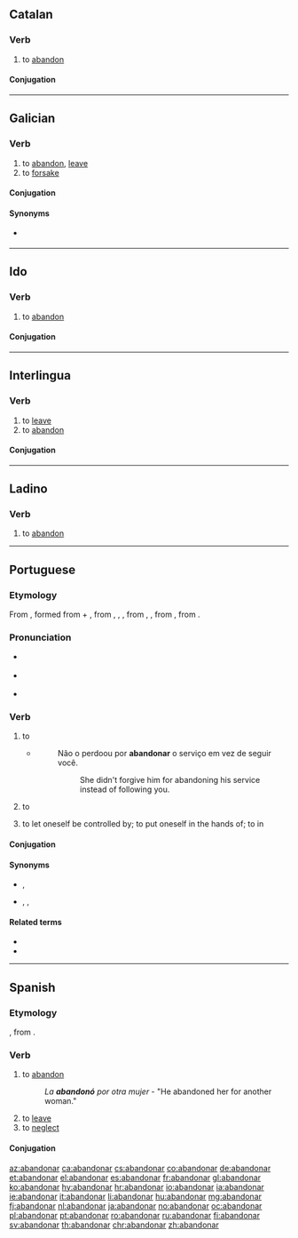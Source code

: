==Catalan==

===Verb===
{{ca-verb}}

# to [[abandon]]

====Conjugation====
{{ca-conj-ar|abandon}}

----

==Galician==

===Verb===
{{gl-verb|abandon|ar}}

# to [[abandon]], [[leave]]
# to [[forsake]]

====Conjugation====
{{gl-conj-ar|abandon}}

====Synonyms====
* {{sense|to leave}} {{l|gl|deixar}}

----

==Ido==

===Verb===
{{io-verb|abandon}}

# {{lb|io|transitive}} to [[abandon]]

====Conjugation====
{{io-conj|abandon}}

----

==Interlingua==

===Verb===
{{ia-verb|ar}}

# to [[leave]] {{gloss|depart from}}
# to [[abandon]]

====Conjugation====
{{ia-conj|abandon|ar}}

----

==Ladino==

===Verb===
{{lad-verb|l}}

# to [[abandon]]

----

==Portuguese==

===Etymology===
{{PIE root|pt|bʰeh₂|id=speak}}
From {{etyl|fro|pt}} {{m|fro|abandoner}}, formed from {{m|fro|à|a|at, to}} + {{m|fro|bandon||jurisdiction, control}}, from {{etyl|LL.|pt}} {{m|la|bannum||proclamation}}, {{m|la|bannus}}, {{m|la|bandum}}, from {{etyl|frk|pt}} {{m|frk|*ban}}, {{m|frk|*bann}}, from {{etyl|gem-pro|pt}} {{m|gem-pro|*bannaną||to proclaim, command}}, from {{etyl|ine-pro|pt}} {{m|ine-pro|*bʰeh₂-||to speak}}.

===Pronunciation===
* {{a|Portugal}} {{IPA|/ɐ.ˌbɐ̃.du.ˈnaɾ/|[ɐ.ˌβɐ̃.du.ˈnaɾ]|lang=pt}}
* {{a|Brazil}} {{IPA|/a.ˌbɐ̃.do.ˈna(ʁ)/|lang=pt}}
* {{hyphenation|a|ban|do|nar}}

===Verb===
{{pt-verb|abandon|ar}}

# {{lb|pt|transitive}} to {{l|en|abandon}} {{gloss|to leave behind, especially something one was responsible for or associated with}}
#* {{RQ:Harry Potter|5|pt-BR|page=75}}
#*: Não o perdoou por '''abandonar''' o serviço em vez de seguir você.
#*:: She didn't forgive him for abandoning his service instead of following you.
#: {{ux|pt|O exército teve que '''abandonar''' o forte.|The army had to '''abandon''' the fort.}}
#: {{ux|pt|A mulher '''abandonou''' seu bebé.|The woman '''abandoned''' her baby.}}
# {{lb|pt|transitive}} to {{l|en|give up}} {{gloss|to quit an activity or attempt}}
#: {{ux|pt|'''Abandone''' a aviação, você nunca vai ser piloto.|'''Give up''' aviation, you will never be a pilot.}}
# {{indtr|pt|em|.pronominal}} to let oneself be controlled by; to put oneself in the hands of; to {{l|en|indulge}} in
#: {{ux|pt|Nós nos '''abandonamos''' na tristeza.|We '''let ourselves be seized''' by sadness.}}
#: {{ux|pt|O réu se '''abandonou''' nas mãos do advogado.|The accused '''put''' himself in his lawyer’s hands.}}

====Conjugation====
{{pt-conj|abandon|ar}}

====Synonyms====
* {{sense|to abandon}} {{l|pt|deixar}}, {{l|pt|largar}}
* {{sense|to give up}} {{l|pt|desistir}}, {{l|pt|largar}}, {{l|pt|[[largar mão]] [[de]]}}

====Related terms====
* {{l|pt|abandono}}
* {{l|pt|abandonado}}

----

==Spanish==

===Etymology===
{{etyl|fr|es}} {{m|fr|abandonner}}, from {{etyl|gem-pro|es}} {{m|gem-pro|*bannaną}}.

===Verb===
{{es-verb|abandon|ar}}

# to [[abandon]]
#: ''La '''abandonó''' por otra mujer'' - "He abandoned her for another woman."
# to [[leave]]
# to [[neglect]]

====Conjugation====
{{es-conj-ar|abandon|combined=1}}

[[az:abandonar]]
[[ca:abandonar]]
[[cs:abandonar]]
[[co:abandonar]]
[[de:abandonar]]
[[et:abandonar]]
[[el:abandonar]]
[[es:abandonar]]
[[fr:abandonar]]
[[gl:abandonar]]
[[ko:abandonar]]
[[hy:abandonar]]
[[hr:abandonar]]
[[io:abandonar]]
[[ia:abandonar]]
[[ie:abandonar]]
[[it:abandonar]]
[[li:abandonar]]
[[hu:abandonar]]
[[mg:abandonar]]
[[fj:abandonar]]
[[nl:abandonar]]
[[ja:abandonar]]
[[no:abandonar]]
[[oc:abandonar]]
[[pl:abandonar]]
[[pt:abandonar]]
[[ro:abandonar]]
[[ru:abandonar]]
[[fi:abandonar]]
[[sv:abandonar]]
[[th:abandonar]]
[[chr:abandonar]]
[[zh:abandonar]]